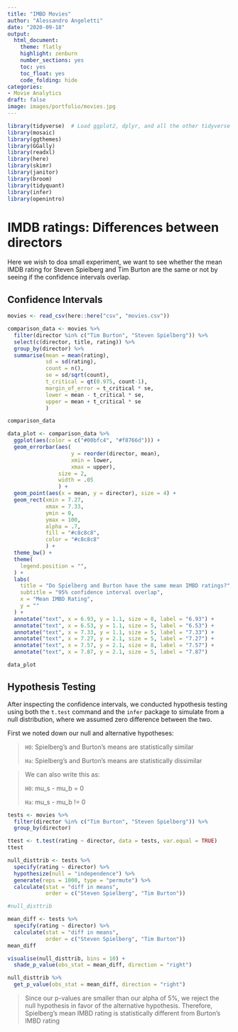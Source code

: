 ```yaml
---
title: "IMBD Movies"
author: "Alessandro Angeletti"
date: "2020-09-18"
output:
  html_document:
    theme: flatly
    highlight: zenburn
    number_sections: yes
    toc: yes
    toc_float: yes
    code_folding: hide
categories:
- Movie Analytics
draft: false
image: images/portfolio/movies.jpg
---
```


```r
library(tidyverse)  # Load ggplot2, dplyr, and all the other tidyverse packages
library(mosaic)
library(ggthemes)
library(GGally)
library(readxl)
library(here)
library(skimr)
library(janitor)
library(broom)
library(tidyquant)
library(infer)
library(openintro)
```

# IMDB ratings: Differences between directors

Here we wish to doa  small experiment, we want to see whether the mean IMDB rating for Steven Spielberg and Tim Burton are the same or not by seeing if the confidence intervals overlap.

## Confidence Intervals


```r
movies <- read_csv(here::here("csv", "movies.csv"))

comparison_data <- movies %>% 
  filter(director %in% c("Tim Burton", "Steven Spielberg")) %>% 
  select(c(director, title, rating)) %>%
  group_by(director) %>% 
  summarise(mean = mean(rating),
            sd = sd(rating),
            count = n(),
            se = sd/sqrt(count),
            t_critical = qt(0.975, count-1), 
            margin_of_error = t_critical * se,
            lower = mean - t_critical * se,
            upper = mean + t_critical * se
            )

comparison_data

data_plot <- comparison_data %>%
  ggplot(aes(color = c("#00bfc4", "#f8766d"))) +
  geom_errorbar(aes(
                    y = reorder(director, mean),
                    xmin = lower, 
                    xmax = upper),
                size = 2,
                width = .05
                ) +
  geom_point(aes(x = mean, y = director), size = 4) +
  geom_rect(xmin = 7.27,
            xmax = 7.33,
            ymin = 0,
            ymax = 100,
            alpha = .7,
            fill = "#c8c8c8",
            color = "#c8c8c8"
            ) +
  theme_bw() +
  theme(
    legend.position = "",
  ) +
  labs(
    title = "Do Spielberg and Burton have the same mean IMBD ratings?",
    subtitle = "95% confidence interval overlap",
    x = "Mean IMBD Rating",
    y = ""
  ) +
  annotate("text", x = 6.93, y = 1.1, size = 8, label = "6.93") +
  annotate("text", x = 6.53, y = 1.1, size = 5, label = "6.53") +
  annotate("text", x = 7.33, y = 1.1, size = 5, label = "7.33") +
  annotate("text", x = 7.27, y = 2.1, size = 5, label = "7.27") +
  annotate("text", x = 7.57, y = 2.1, size = 8, label = "7.57") +
  annotate("text", x = 7.87, y = 2.1, size = 5, label = "7.87")

data_plot

```


## Hypothesis Testing

After inspecting the confidence intervals, we conducted hypothesis testing using both the `t.test` command and the `infer` package to simulate from a null distribution, where we assumed zero difference between the two.

First we noted down our null and alternative hypotheses:

> `H0`: Spielberg's and Burton's means are statistically similar
>
> `Ha`: Spielberg's and Burton's means are statistically dissimilar

> We can also write this as:
> 
> `H0`: mu_s - mu_b = 0
> 
> `Ha`: mu_s - mu_b != 0 

```r
tests <- movies %>% 
  filter(director %in% c("Tim Burton", "Steven Spielberg")) %>% 
  group_by(director)

ttest <- t.test(rating ~ director, data = tests, var.equal = TRUE)
ttest

null_disttrib <- tests %>% 
  specify(rating ~ director) %>% 
  hypothesize(null = "independence") %>% 
  generate(reps = 1000, type = "permute") %>% 
  calculate(stat = "diff in means",
            order = c("Steven Spielberg", "Tim Burton")) 

#null_disttrib

mean_diff <- tests %>% 
  specify(rating ~ director) %>% 
  calculate(stat = "diff in means",
            order = c("Steven Spielberg", "Tim Burton"))
mean_diff

visualise(null_disttrib, bins = 10) +
  shade_p_value(obs_stat = mean_diff, direction = "right")

null_disttrib %>% 
  get_p_value(obs_stat = mean_diff, direction = "right")
```

> Since our p-values are smaller than our alpha of 5%, we reject the null hypothesis in favor of the alternative hypothesis.
> Therefore, Spielberg's mean IMBD rating is statistically different from Burton's IMBD rating